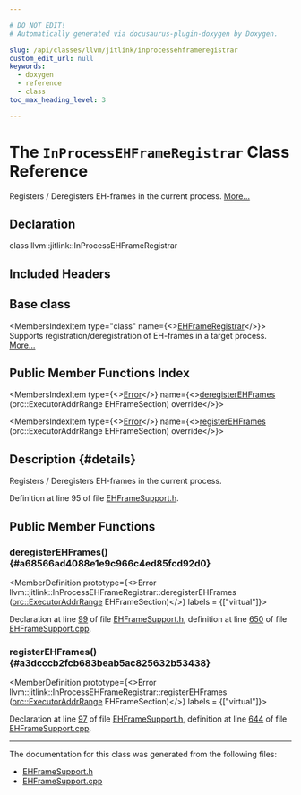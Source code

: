 ```yaml
---

# DO NOT EDIT!
# Automatically generated via docusaurus-plugin-doxygen by Doxygen.

slug: /api/classes/llvm/jitlink/inprocessehframeregistrar
custom_edit_url: null
keywords:
  - doxygen
  - reference
  - class
toc_max_heading_level: 3

---
```





# The `InProcessEHFrameRegistrar` Class Reference

<DoxygenPage pluginConfig={pluginConfig}>

Registers / Deregisters EH-frames in the current process. <a href="#details">More...</a>

## Declaration

<CodeBlock>class llvm::jitlink::InProcessEHFrameRegistrar</CodeBlock>

## Included Headers

<IncludesList>
<IncludesListItem
  filePath="llvm/ExecutionEngine/JITLink/EHFrameSupport.h"
  permalink="/docs/api/files/include/include/llvm/include/llvm/executionengine/include/llvm/executionengine/jitlink/ehframesupport-h"
  isLocal="true" />
</IncludesList>

## Base class

<MembersIndex>

<MembersIndexItem
  type="class"
  name={<><a href="/docs/api/classes/llvm/jitlink/ehframeregistrar">EHFrameRegistrar</a></>}>
Supports registration/deregistration of EH-frames in a target process. <a href="/docs/api/classes/llvm/jitlink/ehframeregistrar/#details">More...</a>
</MembersIndexItem>

</MembersIndex>

## Public Member Functions Index

<MembersIndex>

<MembersIndexItem
  type={<><a href="/docs/api/classes/llvm/error">Error</a></>}
  name={<><a href="#a68566ad4088e1e9c966c4ed85fcd92d0">deregisterEHFrames</a> (orc::ExecutorAddrRange EHFrameSection) override</>}>
</MembersIndexItem>

<MembersIndexItem
  type={<><a href="/docs/api/classes/llvm/error">Error</a></>}
  name={<><a href="#a3dcccb2fcb683beab5ac825632b53438">registerEHFrames</a> (orc::ExecutorAddrRange EHFrameSection) override</>}>
</MembersIndexItem>

</MembersIndex>

## Description {#details}

Registers / Deregisters EH-frames in the current process.

Definition at line 95 of file <a href="/docs/api/files/include/include/llvm/include/llvm/executionengine/include/llvm/executionengine/jitlink/ehframesupport-h">EHFrameSupport.h</a>.

<SectionDefinition>

## Public Member Functions

### deregisterEHFrames() {#a68566ad4088e1e9c966c4ed85fcd92d0}

<MemberDefinition
  prototype={<>Error llvm::jitlink::InProcessEHFrameRegistrar::deregisterEHFrames (<a href="/docs/api/structs/llvm/orc/executoraddrrange">orc::ExecutorAddrRange</a> EHFrameSection)</>}
  labels = {["virtual"]}>

Declaration at line <a href="/docs/api/files/include/include/llvm/include/llvm/executionengine/include/llvm/executionengine/jitlink/ehframesupport-h/#l00099">99</a> of file <a href="/docs/api/files/include/include/llvm/include/llvm/executionengine/include/llvm/executionengine/jitlink/ehframesupport-h">EHFrameSupport.h</a>, definition at line <a href="/docs/api/files/lib/lib/executionengine/lib/executionengine/jitlink/ehframesupport-cpp/#l00650">650</a> of file <a href="/docs/api/files/lib/lib/executionengine/lib/executionengine/jitlink/ehframesupport-cpp">EHFrameSupport.cpp</a>.
</MemberDefinition>

### registerEHFrames() {#a3dcccb2fcb683beab5ac825632b53438}

<MemberDefinition
  prototype={<>Error llvm::jitlink::InProcessEHFrameRegistrar::registerEHFrames (<a href="/docs/api/structs/llvm/orc/executoraddrrange">orc::ExecutorAddrRange</a> EHFrameSection)</>}
  labels = {["virtual"]}>

Declaration at line <a href="/docs/api/files/include/include/llvm/include/llvm/executionengine/include/llvm/executionengine/jitlink/ehframesupport-h/#l00097">97</a> of file <a href="/docs/api/files/include/include/llvm/include/llvm/executionengine/include/llvm/executionengine/jitlink/ehframesupport-h">EHFrameSupport.h</a>, definition at line <a href="/docs/api/files/lib/lib/executionengine/lib/executionengine/jitlink/ehframesupport-cpp/#l00644">644</a> of file <a href="/docs/api/files/lib/lib/executionengine/lib/executionengine/jitlink/ehframesupport-cpp">EHFrameSupport.cpp</a>.
</MemberDefinition>

</SectionDefinition>

<hr/>

The documentation for this class was generated from the following files:

<ul>
<li><a href="/docs/api/files/include/include/llvm/include/llvm/executionengine/include/llvm/executionengine/jitlink/ehframesupport-h">EHFrameSupport.h</a></li>
<li><a href="/docs/api/files/lib/lib/executionengine/lib/executionengine/jitlink/ehframesupport-cpp">EHFrameSupport.cpp</a></li>
</ul>

</DoxygenPage>
